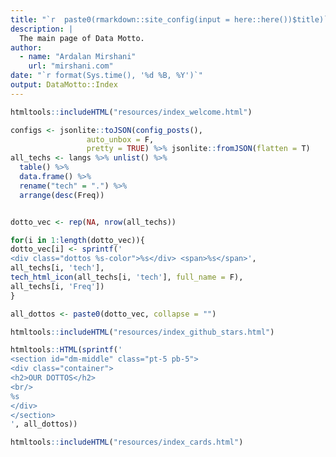 ```yaml
---
title: "`r  paste0(rmarkdown::site_config(input = here::here())$title)`"
description: |
  The main page of Data Motto.
author:
  - name: "Ardalan Mirshani"
    url: "mirshani.com"
date: "`r format(Sys.time(), '%d %B, %Y')`"
output: DataMotto::Index
---
```


```r
htmltools::includeHTML("resources/index_welcome.html")
```

```r
configs <- jsonlite::toJSON(config_posts(),
                 auto_unbox = F,
                 pretty = TRUE) %>% jsonlite::fromJSON(flatten = T)
all_techs <- langs %>% unlist() %>% 
  table() %>% 
  data.frame() %>% 
  rename("tech" = ".") %>%
  arrange(desc(Freq))


dotto_vec <- rep(NA, nrow(all_techs))

for(i in 1:length(dotto_vec)){
dotto_vec[i] <- sprintf('
<div class="dottos %s-color">%s</div> <span>%s</span>', 
all_techs[i, 'tech'],
tech_html_icon(all_techs[i, 'tech'], full_name = F), 
all_techs[i, 'Freq'])
}

all_dottos <- paste0(dotto_vec, collapse = "")
```


```r
htmltools::includeHTML("resources/index_github_stars.html")
```


```r
htmltools::HTML(sprintf('
<section id="dm-middle" class="pt-5 pb-5">
<div class="container">
<h2>OUR DOTTOS</h2>
<br/>
%s
</div>
</section>
', all_dottos))
```

<!-- Section Our Dottos ------------------------>



```r
htmltools::includeHTML("resources/index_cards.html")
```
